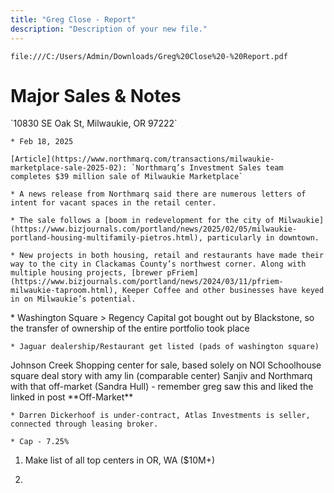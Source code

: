 ```yaml
---
title: "Greg Close - Report"
description: "Description of your new file."
---
```


```
file:///C:/Users/Admin/Downloads/Greg%20Close%20-%20Report.pdf
```

# Major Sales & Notes

<AccordionGroup>
  <Accordion title="Milwaukie Retail Center" defaultOpen={false} icon="building">
    `10830 SE Oak St, Milwaukie, OR 97222`

    * Feb 18, 2025

    [Article](https://www.northmarq.com/transactions/milwaukie-marketplace-sale-2025-02): `Northmarq’s Investment Sales team completes $39 million sale of Milwaukie Marketplace`

    * A news release from Northmarq said there are numerous letters of intent for vacant spaces in the retail center.

    * The sale follows a [boom in redevelopment for the city of Milwaukie](https://www.bizjournals.com/portland/news/2025/02/05/milwaukie-portland-housing-multifamily-pietros.html), particularly in downtown.

    * New projects in both housing, retail and restaurants have made their way to the city in Clackamas County’s northwest corner. Along with multiple housing projects, [brewer pFriem](https://www.bizjournals.com/portland/news/2024/03/11/pfriem-milwaukie-taproom.html), Keeper Coffee and other businesses have keyed in on Milwaukie’s potential.
  </Accordion>

  <Accordion title="Blackstone" defaultOpen={false}>
    * Washington Square > Regency Capital got bought out by Blackstone, so the transfer of ownership of the entire portfolio took place

    * Jaguar dealership/Restaurant get listed (pads of washington square)
  </Accordion>

  <Accordion title="Johnson Creek" defaultOpen={false} icon="building">
    Johnson Creek Shopping center for sale, based solely on NOI
  </Accordion>

  <Accordion title="Schoolhouse Square" defaultOpen={false} icon="building">
    Schoolhouse square deal story with amy lin (comparable center)
  </Accordion>

  <Accordion title="Sanjiv" defaultOpen={false}>
    Sanjiv and Northmarq with that off-market (Sandra Hull) - remember greg saw this and liked the linked in post
  </Accordion>

  <Accordion title="Hong-Phat" defaultOpen={false} />

  <Accordion title="North Coast Shops" defaultOpen={false}>
    **Off-Market**

    * Darren Dickerhoof is under-contract, Atlas Investments is seller, connected through leasing broker. 

    * Cap - 7.25%
  </Accordion>
</AccordionGroup>



1. Make list of all top centers in OR, WA ($10M+)

2.